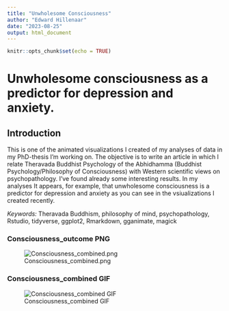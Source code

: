 ```yaml
---
title: "Unwholesome Consciousness"
author: "Edward Hillenaar"
date: "2023-08-25"
output: html_document
---
```


```r
knitr::opts_chunk$set(echo = TRUE)
```

# **Unwholesome consciousness as a predictor for depression and anxiety.**

## **Introduction**
This is one of the animated visualizations I created of my analyses of data in my PhD-thesis I'm working on. The objective is to write an article in which I relate Theravada Buddhist Psychology of the Abhidhamma (Buddhist Psychology/Philosophy of Consciousness) with Western scientific views on psychopathology. I've found already some interesting results. In my analyses It appears, for example, that unwholesome consciousness is a predictor for depression and anxiety as you can see in the vsiualizations I created recently.

*Keywords:* Theravada Buddhism, philosophy of mind, psychopathology, Rstudio, tidyverse, ggplot2, Rmarkdown, gganimate, magick

### **Consciousness_outcome PNG**

![Consciousness_combined.png](consciousness_outcome.png)

### **Consciousness_combined GIF**

![Consciousness_combined GIF](consciousness_combined.gif)



